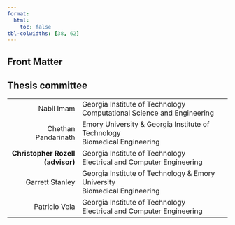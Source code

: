```yaml
---
format:
  html:
    toc: false
tbl-colwidths: [38, 62]
---
```

::: {.hidden}
# Front Matter {.unnumbered}
:::

## Thesis committee

+------------------------:+:-----------------------------------------------------+
|    Nabil Imam           | Georgia Institute of Technology \                    |
|                         | Computational Science and Engineering                |
+-------------------------+------------------------------------------------------+
|    Chethan Pandarinath  | Emory University & Georgia Institute of Technology \ |
|                         | Biomedical Engineering                               |
+-------------------------+------------------------------------------------------+
|  **Christopher Rozell** | Georgia Institute of Technology \                    |
|     **(advisor)**       | Electrical and Computer Engineering                  |
+-------------------------+------------------------------------------------------+
|   Garrett Stanley       | Georgia Institute of Technology & Emory University \ |
|                         | Biomedical Engineering                               |
+-------------------------+------------------------------------------------------+
|   Patricio Vela         | Georgia Institute of Technology \                    |
|                         | Electrical and Computer Engineering                  |
+-------------------------+------------------------------------------------------+
